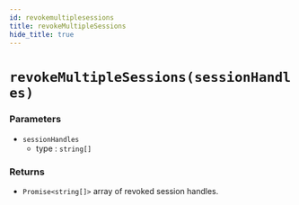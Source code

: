 ```yaml
---
id: revokemultiplesessions
title: revokeMultipleSessions
hide_title: true
---
```


# ``revokeMultipleSessions(sessionHandles)``

### Parameters
- ``sessionHandles``
  - type : ``string[]``

### Returns
- ``Promise<string[]>`` array of revoked session handles.